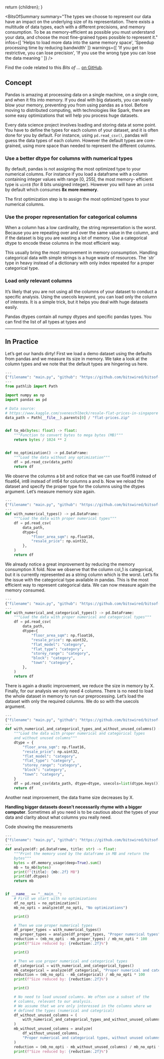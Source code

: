 

  return <BlogPost meta={meta}>{children}</BlogPost>;
}

<BitsOfSummary
  summary="The types we choose to represent our data have an impact on the underlying size of its representation. There exists a multitude of data types, each with a different precisions, and memory consumption. To be as memory-efficient as possible you must understand your data, and choose the most fine-grained types possible to represent it."
  infos={[
    'Helps to load more data into the same memory space',
    'Speedup processing time by reducing bandwidth'
  ]}
  warnings={[
    'If you get to restrictive, you can lose precision',
    'If you use the wrong type you can lose the data meaning '
  ]}
/>

Find the code related to this _Bits of ..._ [on GitHub][github repo].

## Concept

Pandas is amazing at processing data on a single machine, on a single core, and when it fits into
memory. If you deal with big datasets, you can easily blow your memory, preventing you from using
pandas as a tool. Before moving to distributed computing, with technologies like Spark, there are
some easy optimizations that will help you process huge datasets.

Every data science project involves loading and storing data at some point. You have to define the
types for each column of your dataset, and it is often done for you by default. For instance, using
`pd.read_csv()`, pandas will guess the data types of each column. However the default types are
core-grained, using more space than needed to represent the different columns.

### Use a better dtype for columns with numerical types

By default, pandas is not assigning the most optimized type to your numerical columns. For instance
if you load a dataframe with a column containing integer values with range [0, 255], the most
memory- efficient type is `uint8` (for 8 bits unsigned integer). However you will have an `int64` by
default which consumes **8x more memory**.

The first optimization step is to assign the most optimized types to your numerical columns.

### Use the proper representation for categorical columns

When a column has a low cardinality, the string representation is the worst. Because you are
repeating over and over the same value in the column, and if the dataset is big you are wasting a
lot of memory. Use a categorical dtype to encode these columns in the most efficient way.

<InfoBlock>
  This usually bring the most improvement in memory consumption. Handling categorical data with
  simple strings is a huge waste of resources. The `str` type in heavy instead of a dictionary with
  only index repeated for a proper categorical type.
</InfoBlock>

### Load only relevant columns

It’s likely that you are not using all the columns of your dataset to conduct a specific analysis.
Using the usecols keyword, you can load only the column of interests. It is a simple trick, but it
helps you deal with huge datasets easily.

Pandas dtypes contain all numpy dtypes and specific pandas types. You can find the list of all types
at types and

---

## In Practice

Let’s get our hands dirty! First we load a demo dataset using the defaults from pandas and we
measure its size in memory. We take a look at the column types and we note that the default types
are hingering us here.

```python
---
{"filename": "main.py", "github": "https://github.com/bitswired/bitsof-datascience/blob/master/bitsof_datascience/bigger_dataset_in_pandas/main.py", "collapsable": false }
---
from pathlib import Path

import numpy as np
import pandas as pd

# Data source:
# https://www.kaggle.com/sveneschlbeck/resale-flat-prices-in-singapore
data_path = Path(__file__).parents[0] / "flat-prices.zip"


def to_mb(bytes: float) -> float:
    """Function to convert bytes to mega bytes (MB)"""
    return bytes / 1024 ** 2


def no_optimization() -> pd.DataFrame:
    """Load the data without any optimization"""
    df = pd.read_csv(data_path)
    return df
```

We observe the columns a bit and notice that we can use float16 instead of float64, int8 instead of
int64 for columns a and b. Now we reload the dataset and specify the proper type for the columns
using the dtypes argument. Let’s measure memory size again.

```python
---
{"filename": "main.py", "github": "https://github.com/bitswired/bitsof-datascience/blob/master/bitsof_datascience/bigger_dataset_in_pandas/main.py", "collapsable": false }
---
def with_numerical_types() -> pd.DataFrame:
    """Load the data with proper numerical types"""
    df = pd.read_csv(
        data_path,
        dtype={
            "floor_area_sqm": np.float16,
            "resale_price": np.uint32,
        },
    )
    return df
```

We already notice a great improvement by reducing the memory consumption X fold. Now we observe that
the column col_1 is categorical, but it is currently represented as a string column which is the
worst. Let’s fix the issue with the categorical type available in pandas. This is the most efficient
way to represent categorical data. We can now measure again the memory consumed.

```python
---
{"filename": "main.py", "github": "https://github.com/bitswired/bitsof-datascience/blob/master/bitsof_datascience/bigger_dataset_in_pandas/main.py", "collapsable": false }
---
def with_numerical_and_categorical_types() -> pd.DataFrame:
    """Load the data with proper numerical and categorical types"""
    df = pd.read_csv(
        data_path,
        dtype={
            "floor_area_sqm": np.float16,
            "resale_price": np.uint32,
            "flat_model": "category",
            "flat_type": "category",
            "storey_range": "category",
            "block": "category",
            "town": "category",
        },
    )
    return df
```

There is again a drastic improvement, we reduce the size in memory by X. Finally, for our analysis
we only need 4 columns. There is no need to load the whole dataset in memory to run our
preprocessing. Let’s load the dataset with only the required columns. We do so with the usecols
argument.

```python
---
{"filename": "main.py", "github": "https://github.com/bitswired/bitsof-datascience/blob/master/bitsof_datascience/bigger_dataset_in_pandas/main.py", "collapsable": false }
---
def with_numerical_and_categorical_types_and_without_unused_columns() -> pd.DataFrame:
    """Load the data with proper numerical and categorical types
    and without unused columns"""
    dtype = {
        "floor_area_sqm": np.float16,
        "resale_price": np.uint32,
        "flat_model": "category",
        "flat_type": "category",
        "storey_range": "category",
        "block": "category",
        "town": "category",
    }
    df = pd.read_csv(data_path, dtype=dtype, usecols=list(dtype.keys()))
    return df
```

Another neat improvement, the data frame size decreases by X.

**Handling bigger datasets doesn’t necessarily rhyme with a bigger computer**. Sometimes all you
need is to be cautious about the types of your data and clarity about what columns you really need.

Code showing the measurements

```python
---
{"filename": "main.py", "github": "https://github.com/bitswired/bitsof-datascience/blob/master/bitsof_datascience/bigger_dataset_in_pandas/main.py", "collapsable": true }
---
def analyze(df: pd.DataFrame, title: str) -> float:
    """Print the memory used by the dataframe in MB and return the
    bytes"""
    bytes = df.memory_usage(deep=True).sum()
    mb = to_mb(bytes)
    print(f"{title}: {mb:.2f} MB")
    print(df.dtypes)
    return mb


if __name__ == "__main__":
    # First we start with no optimizations
    df_no_opti = no_optimization()
    mb_no_opti = analyze(df_no_opti, "No optimizations")

    print()

    # Then we use proper numerical types
    df_proper_types = with_numerical_types()
    mb_proper_types = analyze(df_proper_types, "Proper numerical types")
    reduction = (mb_no_opti - mb_proper_types) / mb_no_opti * 100
    print(f"Size reduced by: {reduction:.2f}%")

    print()

    # Then we use proper numerical and categorical types
    df_categorical = with_numerical_and_categorical_types()
    mb_categorical = analyze(df_categorical, "Proper numerical and categorical types")
    reduction = (mb_no_opti - mb_categorical) / mb_no_opti * 100
    print(f"Size reduced by: {reduction:.2f}%")

    print()

    # No need to load unused columns. We often use a subset of the
    # columns, relevant to our analysis.
    # We assume that we are only interessed in the columns where we
    # defined the types (numerical and categrical)
    df_without_unused_columns = (
        with_numerical_and_categorical_types_and_without_unused_columns()
    )
    mb_without_unused_columns = analyze(
        df_without_unused_columns,
        "Proper numerical and categorical types, without unused columns",
    )
    reduction = (mb_no_opti - mb_without_unused_columns) / mb_no_opti * 100
    print(f"Size reduced by: {reduction:.2f}%")
```

[github repo]:
  https://github.com/bitswired/bitsof-datascience/blob/master/bitsof_datascience/bigger_dataset_in_pandas/main.py
